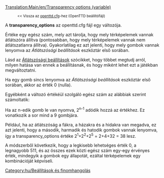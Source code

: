 [[Translation:Main/en/Transparency options (variable)]]
:<small><< Vissza az [[Main/hu/Openttd.cfg|openttd.cfg]]-hez (OpenTTD beállítófájl)</small>

A '''transparency_options''' az openttd.cfg fájl egy változója.

Értéke egy egész szám, mely azt tárolja, hogy mely térképelemek vannak átlátszóra állítva (pontosabban, hogy mely térképelemek vannak nem átlátszatlanra állítva). Gyakorlatilag ez azt jelenti, hogy mely gombok vannak lenyomva az ''Átlátszósági beállítások'' eszköztár első sorában.

Lásd az [[Main/hu/Átlátszósági beállítások|Átlátszósági beállítások]] szócikket, hogy többet megtudj arról, milyen hatása van ennek a beállításnak, és hogy miként lehet ezt a játékban megváltoztatni.

Ha egy gomb sincs lenyomva az ''Átlátszósági beállítások'' eszköztár első sorában, akkor az érték 0 (nulla).

Egyébként a változó értékéül szolgáló egész szám az alábbiak szerint számoltatik:

Ha az n-edik gomb le van nyomva, 2<sup>n-1</sup> adódik hozzá az értékhez. Ez vonatkozik a sor mind a 9 gombjára.

Például, ha az átlátszóság a fákra, a házakra és a hidakra van megadva, ez azt jelenti, hogy a második, harmadik és hatodik gombok vannak lenyomva, így a transparency_options értéke 2<sup>1</sup>+2<sup>2</sup>+2<sup>5</sup> = 2+4+32 = 38 lesz.

A módszerből következik, hogy a legkisebb lehetséges érték 0, a legnagyobb 511, és az összes ezek közti egész szám egy-egy érvényes érték, mindegyik a gombok egy állapotát, ezáltal térképelemek egy kombinációját képviseli.

[[Category:hu/Beállítások és finomhangolás]]